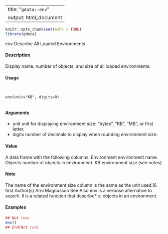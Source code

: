 
---
title: "``gdata::env``"
output: html_document
---

```r
knitr::opts_chunk$set(echo = TRUE)
library(gdata)
```

env
Describe All Loaded Environments

#### Description

Display name, number of objects, and size of all loaded environments.

#### Usage
<pre><code>

env(unit="KB", digits=0)

</code></pre>
#### Arguments

* unit unit for displaying environment size: "bytes", "KB", "MB", or first letter.
* digits number of decimals to display when rounding environment size.

#### Value

A data frame with the following columns:
Environment environment name.
Objects number of objects in environment.
KB environment size (see notes).

#### Note
The name of the environment size column is the same as the unit used.16
first
Author(s)
Arni Magnusson
See Also
env is a verbose alternative to search.
ll is a related function that describe* ``s``: objects in an environment.

#### Examples
```r

## Not run:
env()
## End(Not run)
```

